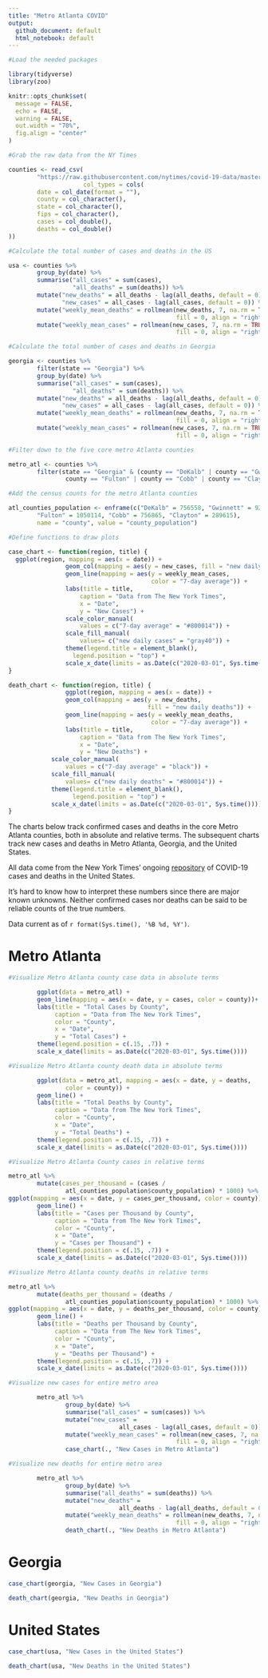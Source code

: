 ```yaml
---
title: "Metro Atlanta COVID"
output:
  github_document: default
  html_notebook: default
---
```


```r

#Load the needed packages

library(tidyverse)
library(zoo)

knitr::opts_chunk$set(
  message = FALSE,
  echo = FALSE,
  warning = FALSE,
  out.width = "70%",
  fig.align = "center"
)

#Grab the raw data from the NY Times

counties <- read_csv(
        "https://raw.githubusercontent.com/nytimes/covid-19-data/master/us-counties.csv", 
                     col_types = cols(
        date = col_date(format = ""),
        county = col_character(),
        state = col_character(),
        fips = col_character(),
        cases = col_double(),
        deaths = col_double()
))

#Calculate the total number of cases and deaths in the US

usa <- counties %>%
        group_by(date) %>%
        summarise("all_cases" = sum(cases),
                  "all_deaths" = sum(deaths)) %>%
        mutate("new_deaths" = all_deaths - lag(all_deaths, default = 0),
               "new_cases" = all_cases - lag(all_cases, default = 0)) %>%
        mutate("weekly_mean_deaths" = rollmean(new_deaths, 7, na.rm = TRUE, 
                                               fill = 0, align = "right")) %>%
        mutate("weekly_mean_cases" = rollmean(new_cases, 7, na.rm = TRUE, 
                                               fill = 0, align = "right"))

#Calculate the total number of cases and deaths in Georgia

georgia <- counties %>%
        filter(state == "Georgia") %>%
        group_by(date) %>%
        summarise("all_cases" = sum(cases),
                  "all_deaths" = sum(deaths)) %>%
        mutate("new_deaths" = all_deaths - lag(all_deaths, default = 0),
               "new_cases" = all_cases - lag(all_cases, default = 0)) %>%
        mutate("weekly_mean_deaths" = rollmean(new_deaths, 7, na.rm = TRUE, 
                                               fill = 0, align = "right")) %>%
        mutate("weekly_mean_cases" = rollmean(new_cases, 7, na.rm = TRUE, 
                                               fill = 0, align = "right"))

#Filter down to the five core metro Atlanta counties

metro_atl <- counties %>%
        filter(state == "Georgia" & (county == "DeKalb" | county == "Gwinnett" | 
                county == "Fulton" | county == "Cobb" | county == "Clayton"))

#Add the census counts for the metro Atlanta counties

atl_counties_population <- enframe(c("DeKalb" = 756558, "Gwinnett" = 927781, 
        "Fulton" = 1050114, "Cobb" = 756865, "Clayton" = 289615), 
        name = "county", value = "county_population")

#Define functions to draw plots

case_chart <- function(region, title) {
  ggplot(region, mapping = aes(x = date)) +
                geom_col(mapping = aes(y = new_cases, fill = "new daily cases")) +
                geom_line(mapping = aes(y = weekly_mean_cases, 
                                        color = "7-day average")) +
                labs(title = title,
                    caption = "Data from The New York Times",
                    x = "Date",
                    y = "New Cases") +
                scale_color_manual(
                    values = c("7-day average" = "#800014")) +
                scale_fill_manual(
                    values= c("new daily cases" = "gray40")) +
                theme(legend.title = element_blank(),
                  legend.position = "top") +
                scale_x_date(limits = as.Date(c("2020-03-01", Sys.time())))
}

death_chart <- function(region, title) {
                ggplot(region, mapping = aes(x = date)) +
                geom_col(mapping = aes(y = new_deaths, 
                                       fill = "new daily deaths")) +
                geom_line(mapping = aes(y = weekly_mean_deaths, 
                                        color = "7-day average")) +
                labs(title = title,
                    caption = "Data from The New York Times",
                    x = "Date",
                    y = "New Deaths") +
            scale_color_manual(
                values = c("7-day average" = "black")) +
            scale_fill_manual(
                values= c("new daily deaths" = "#800014")) +
            theme(legend.title = element_blank(),
                  legend.position = "top") +
            scale_x_date(limits = as.Date(c("2020-03-01", Sys.time())))
}
```

The charts below track confirmed cases and deaths in 
the core Metro Atlanta counties, both in absolute and relative terms. The 
subsequent charts track new cases and deaths in Metro Atlanta, Georgia, and the 
United States.

All data come from the New York Times' ongoing [repository](https://github.com/nytimes/covid-19-data) 
of COVID-19 cases and deaths in the United States.

It's hard to know how to interpret these numbers since there are major known
unknowns. Neither confirmed cases nor deaths can be said to be reliable counts
of the true numbers.

Data current as of `r format(Sys.time(), '%B %d, %Y')`.

# Metro Atlanta

```r

#Visualize Metro Atlanta county case data in absolute terms

        ggplot(data = metro_atl) +
        geom_line(mapping = aes(x = date, y = cases, color = county))+
        labs(title = "Total Cases by County",
             caption = "Data from The New York Times",
             color = "County",
             x = "Date",
             y = "Total Cases") +
        theme(legend.position = c(.15, .7)) +
        scale_x_date(limits = as.Date(c("2020-03-01", Sys.time())))
```


```r

#Visualize Metro Atlanta county death data in absolute terms

        ggplot(data = metro_atl, mapping = aes(x = date, y = deaths, 
                color = county)) +
        geom_line() +
        labs(title = "Total Deaths by County",
             caption = "Data from The New York Times",
             color = "County",
             x = "Date",
             y = "Total Deaths") +
        theme(legend.position = c(.15, .7)) +
        scale_x_date(limits = as.Date(c("2020-03-01", Sys.time())))
```


```r

#Visualize Metro Atlanta County cases in relative terms

metro_atl %>%
        mutate(cases_per_thousand = (cases / 
                atl_counties_population$county_population) * 1000) %>%
ggplot(mapping = aes(x = date, y = cases_per_thousand, color = county)) +
        geom_line() +
        labs(title = "Cases per Thousand by County",
             caption = "Data from The New York Times",
             color = "County",
             x = "Date",
             y = "Cases per Thousand") +
        theme(legend.position = c(.15, .7)) +
        scale_x_date(limits = as.Date(c("2020-03-01", Sys.time())))
```

```r

#Visualize Metro Atlanta county deaths in relative terms

metro_atl %>%
        mutate(deaths_per_thousand = (deaths / 
                atl_counties_population$county_population) * 1000) %>%
ggplot(mapping = aes(x = date, y = deaths_per_thousand, color = county)) +
        geom_line() +
        labs(title = "Deaths per Thousand by County",
             caption = "Data from The New York Times",
             color = "County",
             x = "Date",
             y = "Deaths per Thousand") +
        theme(legend.position = c(.15, .7)) +
        scale_x_date(limits = as.Date(c("2020-03-01", Sys.time())))

```

```r

#Visualize new cases for entire metro area

        metro_atl %>%
                group_by(date) %>%
                summarise("all_cases" = sum(cases)) %>%
                mutate("new_cases" = 
                               all_cases - lag(all_cases, default = 0)) %>%
                mutate("weekly_mean_cases" = rollmean(new_cases, 7, na.rm = TRUE, 
                                               fill = 0, align = "right")) %>%
                case_chart(., "New Cases in Metro Atlanta")
```

```r

#Visualize new deaths for entire metro area

        metro_atl %>%
                group_by(date) %>%
                summarise("all_deaths" = sum(deaths)) %>%
                mutate("new_deaths" = 
                               all_deaths - lag(all_deaths, default = 0)) %>%
                mutate("weekly_mean_deaths" = rollmean(new_deaths, 7, na.rm = TRUE, 
                                               fill = 0, align = "right")) %>%
                death_chart(., "New Deaths in Metro Atlanta")
```


# Georgia

```r
case_chart(georgia, "New Cases in Georgia")
```

```r
death_chart(georgia, "New Deaths in Georgia")
```


# United States

```r
case_chart(usa, "New Cases in the United States")
```

```r
death_chart(usa, "New Deaths in the United States")
```

